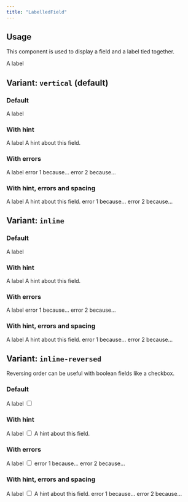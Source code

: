 ```yaml
---
title: "LabelledField"
---
```



## Usage

This component is used to display a field and a label tied together.

<LabelledField>
  <Label for="usage-example" slot="label">A label</Label>
  <TextField id="usage-example" slot="field" type="text" />
</LabelledField>

## Variant: <code>vertical</code> (default)

### Default

<LabelledField>
  <Label for="vertical-default" slot="label">A label</Label>
  <TextField id="vertical-default" slot="field" type="text" />
</LabelledField>

### With hint

<LabelledField>
  <Label for="vertical-hint" slot="label">A label</Label>
  <TextField id="vertical-hint" slot="field" type="text" />
  <Fragment slot="hint">A hint about this field.</Fragment>
</LabelledField>

### With errors

<LabelledField>
  <Label for="vertical-errors" slot="label">A label</Label>
  <TextField id="vertical-errors" slot="field" type="text" />
  <List slot="errors">
    <ListItem>error 1 because...</ListItem>
    <ListItem>error 2 because...</ListItem>
  </List>
</LabelledField>

### With hint, errors and spacing

<LabelledField>
  <Label for="vertical-hint-errors" slot="label">A label</Label>
  <TextField id="vertical-hint-errors" slot="field" type="text" />
  <Fragment slot="hint">A hint about this field.</Fragment>
  <List slot="errors">
    <ListItem>error 1 because...</ListItem>
    <ListItem>error 2 because...</ListItem>
  </List>
</LabelledField>

## Variant: <code>inline</code>

### Default

<LabelledField variant="inline">
  <Label for="inline-default" slot="label">A label</Label>
  <TextField id="inline-default" slot="field" type="text" />
</LabelledField>

### With hint

<LabelledField variant="inline">
  <Label for="inline-hint" slot="label">A label</Label>
  <TextField id="inline-hint" slot="field" type="text" />
  <Fragment slot="hint">A hint about this field.</Fragment>
</LabelledField>

### With errors

<LabelledField variant="inline">
  <Label for="inline-errors" slot="label">A label</Label>
  <TextField id="inline-errors" slot="field" type="text" />
  <List slot="errors">
    <ListItem>error 1 because...</ListItem>
    <ListItem>error 2 because...</ListItem>
  </List>
</LabelledField>

### With hint, errors and spacing

<LabelledField variant="inline">
  <Label for="inline-hint-errors" slot="label">A label</Label>
  <TextField id="inline-hint-errors" slot="field" type="text" />
  <Fragment slot="hint">A hint about this field.</Fragment>
  <List slot="errors">
    <ListItem>error 1 because...</ListItem>
    <ListItem>error 2 because...</ListItem>
  </List>
</LabelledField>

## Variant: <code>inline-reversed</code>

Reversing order can be useful with boolean fields like a checkbox.

### Default

<LabelledField variant="inline-reversed">
  <Label for="inline-reversed-default" slot="label">A label</Label>
  <input id="inline-reversed-default" slot="field" type="checkbox" />
</LabelledField>

### With hint

<LabelledField variant="inline-reversed">
  <Label for="inline-reversed-hint" slot="label">A label</Label>
  <input id="inline-reversed-hint" slot="field" type="checkbox" />
  <Fragment slot="hint">A hint about this field.</Fragment>
</LabelledField>

### With errors

<LabelledField variant="inline-reversed">
  <Label for="inline-reversed-errors" slot="label">A label</Label>
  <input id="inline-reversed-errors" slot="field" type="checkbox" />
  <List slot="errors">
    <ListItem>error 1 because...</ListItem>
    <ListItem>error 2 because...</ListItem>
  </List>
</LabelledField>

### With hint, errors and spacing

<LabelledField variant="inline-reversed">
  <Label for="inline-reversed-hint-errors" slot="label">A label</Label>
  <input id="inline-reversed-hint-errors" slot="field" type="checkbox" />
  <Fragment slot="hint">A hint about this field.</Fragment>
  <List slot="errors">
    <ListItem>error 1 because...</ListItem>
    <ListItem>error 2 because...</ListItem>
  </List>
</LabelledField>
